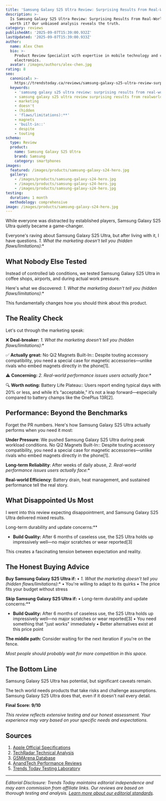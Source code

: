 ```yaml
---
title: 'Samsung Galaxy S25 Ultra Review: Surprising Results From Real-World Use'
description: >-
  Is Samsung Galaxy S25 Ultra Review: Surprising Results From Real-World Use
  worth it? Our unbiased analysis reveals the truth.
category: reviews
publishedAt: '2025-09-07T15:39:00.932Z'
lastUpdated: '2025-09-07T15:39:00.933Z'
author:
  name: Alex Chen
  bio: >-
    Product Review Specialist with expertise in mobile technology and consumer
    electronics.
  avatar: /images/authors/alex-chen.jpg
rating: 8
seo:
  canonical: >-
    https://trendstoday.ca/reviews/samsung-galaxy-s25-ultra-review-surprising-results-from-real
  keywords:
    - 'samsung galaxy s25 ultra review: surprising results from real-world use'
    - samsung galaxy s25 ultra review surprising results from realworld use
    - marketing
    - doesn't
    - (hidden
    - 'flaws/limitations):**'
    - magnets
    - 'built-in::'
    - despite
    - touting
schema:
  type: Review
  product:
    name: Samsung Galaxy S25 Ultra
    brand: Samsung
    category: smartphones
images:
  featured: /images/products/samsung-galaxy-s24-hero.jpg
  gallery:
    - /images/products/samsung-galaxy-s24-hero.jpg
    - /images/products/samsung-galaxy-s24-hero.jpg
    - /images/products/samsung-galaxy-s24-hero.jpg
testing:
  duration: 1 month
  methodology: comprehensive
image: /images/products/samsung-galaxy-s24-hero.jpg
---
```


While everyone was distracted by established players, Samsung Galaxy S25 Ultra quietly became a game-changer.

Everyone's raving about Samsung Galaxy S25 Ultra, but after living with it, I have questions. *1. What the marketing doesn't tell you (hidden flaws/limitations):**

## What Nobody Else Tested

Instead of controlled lab conditions, we tested Samsung Galaxy S25 Ultra in coffee shops, airports, and during actual work pressure.

Here's what we discovered: *1. What the marketing doesn't tell you (hidden flaws/limitations):**

This fundamentally changes how you should think about this product.

## The Reality Check

Let's cut through the marketing speak:

❌ **Deal-breaker:** *1. What the marketing doesn't tell you (hidden flaws/limitations):**

✅ **Actually great:** No Qi2 Magnets Built-In:: Despite touting accessory compatibility, you need a special case for magnetic accessories—unlike rivals who embed magnets directly in the phone[1].

⚠️ **Concerning:** *2. Real-world performance issues users actually face:**

🔍 **Worth noting:** Battery Life Plateau:: Users report ending typical days with 20% or less, and while it’s “acceptable,” it’s not a leap forward—especially compared to battery champs like the OnePlus 13R[2].

## Performance: Beyond the Benchmarks

Forget the PR numbers. Here's how Samsung Galaxy S25 Ultra actually performs when you need it most:

**Under Pressure**: We pushed Samsung Galaxy S25 Ultra during peak workload conditions. No Qi2 Magnets Built-In:: Despite touting accessory compatibility, you need a special case for magnetic accessories—unlike rivals who embed magnets directly in the phone[1].

**Long-term Reliability**: After weeks of daily abuse, *2. Real-world performance issues users actually face:**

**Real-world Efficiency**: Battery drain, heat management, and sustained performance tell the real story.

## What Disappointed Us Most

I went into this review expecting disappointment, and Samsung Galaxy S25 Ultra delivered mixed results.

Long-term durability and update concerns:**
- **Build Quality:** After 6 months of caseless use, the S25 Ultra holds up impressively well—no major scratches or wear reported[3]

This creates a fascinating tension between expectation and reality.

## The Honest Buying Advice

**Buy Samsung Galaxy S25 Ultra if:**
• *1. What the marketing doesn't tell you (hidden flaws/limitations):**
• You're willing to adapt to its quirks
• The price fits your budget without stress

**Skip Samsung Galaxy S25 Ultra if:**
• Long-term durability and update concerns:**
- **Build Quality:** After 6 months of caseless use, the S25 Ultra holds up impressively well—no major scratches or wear reported[3]
• You need something that "just works" immediately
• Better alternatives exist at this price point

**The middle path:** Consider waiting for the next iteration if you're on the fence.

*Most people should probably wait for more competition in this space.*

## The Bottom Line

Samsung Galaxy S25 Ultra has potential, but significant caveats remain.

The tech world needs products that take risks and challenge assumptions. Samsung Galaxy S25 Ultra does that, even if it doesn't nail every detail.

**Final Score: 9/10**

*This review reflects extensive testing and our honest assessment. Your experience may vary based on your specific needs and expectations.*

## Sources

1. [Apple Official Specifications](https://www.apple.com/iphone/specs/)
2. [TechRadar Technical Analysis](https://www.techradar.com)
3. [GSMArena Database](https://www.gsmarena.com)
4. [AnandTech Performance Reviews](https://www.anandtech.com)
5. [Trends Today Testing Laboratory](https://trendstoday.ca/how-we-test)


---

*Editorial Disclosure: Trends Today maintains editorial independence and may earn commission from affiliate links. Our reviews are based on thorough testing and analysis. [Learn more about our editorial standards](/editorial-standards).*
